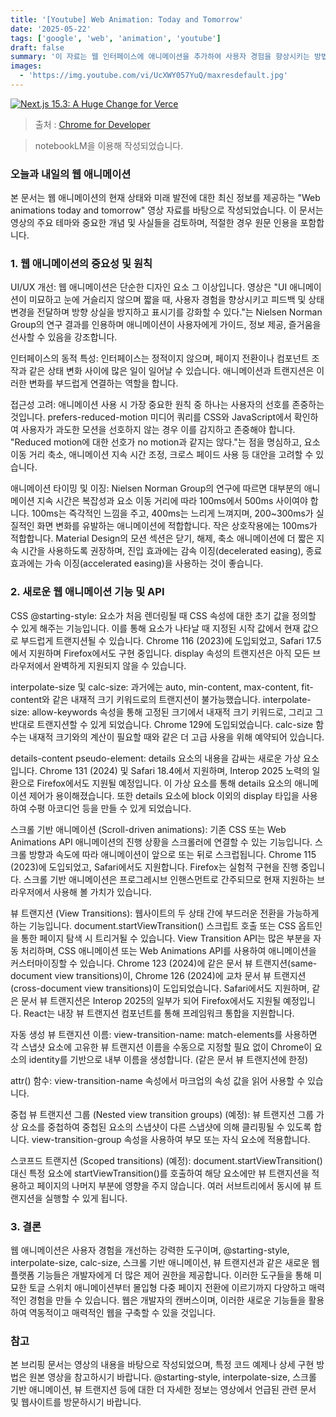 ```yaml
---
title: '[Youtube] Web Animation: Today and Tomorrow'
date: '2025-05-22'
tags: ['google', 'web', 'animation', 'youtube']
draft: false
summary: '이 자료는 웹 인터페이스에 애니메이션을 추가하여 사용자 경험을 향상시키는 방법을 소개합니다. 발표자는 CSS @starting-style, intrinsic 사이즈로 전환하는 방법, 스크롤 기반 애니메이션, 그리고 뷰 전환과 같은 기술을 통해 사용자를 안내하고 즐겁게 하는 섬세하고 지원적인 애니메이션을 구현할 수 있다고 설명합니다. 그는 이러한 기능들이 최신 웹 브라우저에서 지원되기 시작했으며, 앞으로도 계속 발전하여 개발자들에게 더 많은 제어 권한을 제공할 것이라고 강조합니다. 궁극적으로 이 자료는 개발자들이 웹 애니메이션을 효과적으로 활용하여 더욱 동적이고 매력적인 웹 경험을 만들도록 장려합니다.'
images:
  - 'https://img.youtube.com/vi/UcXWY057YuQ/maxresdefault.jpg'
---
```


[![Next.js 15.3: A Huge Change for Verce](https://img.youtube.com/vi/UcXWY057YuQ/maxresdefault.jpg)](https://www.youtube.com/watch?v=UcXWY057YuQ)

> 출처 : [Chrome for Developer](https://www.youtube.com/@ChromeDevs)

> notebookLM을 이용해 작성되었습니다.

### 오늘과 내일의 웹 애니메이션

본 문서는 웹 애니메이션의 현재 상태와 미래 발전에 대한 최신 정보를 제공하는 "Web animations today and tomorrow" 영상 자료를 바탕으로 작성되었습니다. 이 문서는 영상의 주요 테마와 중요한 개념 및 사실들을 검토하며, 적절한 경우 원문 인용을 포함합니다.

### 1. 웹 애니메이션의 중요성 및 원칙

UI/UX 개선: 웹 애니메이션은 단순한 디자인 요소 그 이상입니다. 영상은 "UI 애니메이션이 미묘하고 눈에 거슬리지 않으며 짧을 때, 사용자 경험을 향상시키고 피드백 및 상태 변경을 전달하며 방향 상실을 방지하고 표시기를 강화할 수 있다."는 Nielsen Norman Group의 연구 결과를 인용하며 애니메이션이 사용자에게 가이드, 정보 제공, 즐거움을 선사할 수 있음을 강조합니다.

인터페이스의 동적 특성: 인터페이스는 정적이지 않으며, 페이지 전환이나 컴포넌트 조작과 같은 상태 변화 사이에 많은 일이 일어날 수 있습니다. 애니메이션과 트랜지션은 이러한 변화를 부드럽게 연결하는 역할을 합니다.

접근성 고려: 애니메이션 사용 시 가장 중요한 원칙 중 하나는 사용자의 선호를 존중하는 것입니다. prefers-reduced-motion 미디어 쿼리를 CSS와 JavaScript에서 확인하여 사용자가 과도한 모션을 선호하지 않는 경우 이를 감지하고 존중해야 합니다. "Reduced motion에 대한 선호가 no motion과 같지는 않다."는 점을 명심하고, 요소 이동 거리 축소, 애니메이션 지속 시간 조정, 크로스 페이드 사용 등 대안을 고려할 수 있습니다.

애니메이션 타이밍 및 이징: Nielsen Norman Group의 연구에 따르면 대부분의 애니메이션 지속 시간은 복잡성과 요소 이동 거리에 따라 100ms에서 500ms 사이여야 합니다. 100ms는 즉각적인 느낌을 주고, 400ms는 느리게 느껴지며, 200~300ms가 실질적인 화면 변화를 유발하는 애니메이션에 적합합니다. 작은 상호작용에는 100ms가 적합합니다. Material Design의 모션 섹션은 닫기, 해제, 축소 애니메이션에 더 짧은 지속 시간을 사용하도록 권장하며, 진입 효과에는 감속 이징(decelerated easing), 종료 효과에는 가속 이징(accelerated easing)을 사용하는 것이 좋습니다.

### 2. 새로운 웹 애니메이션 기능 및 API

CSS @starting-style: 요소가 처음 렌더링될 때 CSS 속성에 대한 초기 값을 정의할 수 있게 해주는 기능입니다. 이를 통해 요소가 나타날 때 지정된 시작 값에서 현재 값으로 부드럽게 트랜지션될 수 있습니다. Chrome 116 (2023)에 도입되었고, Safari 17.5에서 지원하며 Firefox에서도 구현 중입니다. display 속성의 트랜지션은 아직 모든 브라우저에서 완벽하게 지원되지 않을 수 있습니다.

interpolate-size 및 calc-size: 과거에는 auto, min-content, max-content, fit-content와 같은 내재적 크기 키워드로의 트랜지션이 불가능했습니다. interpolate-size: allow-keywords 속성을 통해 고정된 크기에서 내재적 크기 키워드로, 그리고 그 반대로 트랜지션할 수 있게 되었습니다. Chrome 129에 도입되었습니다. calc-size 함수는 내재적 크기와의 계산이 필요할 때와 같은 더 고급 사용을 위해 예약되어 있습니다.

details-content pseudo-element: details 요소의 내용을 감싸는 새로운 가상 요소입니다. Chrome 131 (2024) 및 Safari 18.4에서 지원하며, Interop 2025 노력의 일환으로 Firefox에서도 지원될 예정입니다. 이 가상 요소를 통해 details 요소의 애니메이션 제어가 용이해졌습니다. 또한 details 요소에 block 이외의 display 타입을 사용하여 수평 아코디언 등을 만들 수 있게 되었습니다.

스크롤 기반 애니메이션 (Scroll-driven animations): 기존 CSS 또는 Web Animations API 애니메이션의 진행 상황을 스크롤러에 연결할 수 있는 기능입니다. 스크롤 방향과 속도에 따라 애니메이션이 앞으로 또는 뒤로 스크럽됩니다. Chrome 115 (2023)에 도입되었고, Safari에서도 지원합니다. Firefox는 실험적 구현을 진행 중입니다. 스크롤 기반 애니메이션은 프로그레시브 인핸스먼트로 간주되므로 현재 지원하는 브라우저에서 사용해 볼 가치가 있습니다.

뷰 트랜지션 (View Transitions): 웹사이트의 두 상태 간에 부드러운 전환을 가능하게 하는 기능입니다. document.startViewTransition() 스크립트 호출 또는 CSS 옵트인을 통한 페이지 탐색 시 트리거될 수 있습니다. View Transition API는 많은 부분을 자동 처리하며, CSS 애니메이션 또는 Web Animations API를 사용하여 애니메이션을 커스터마이징할 수 있습니다. Chrome 123 (2024)에 같은 문서 뷰 트랜지션(same-document view transitions)이, Chrome 126 (2024)에 교차 문서 뷰 트랜지션(cross-document view transitions)이 도입되었습니다. Safari에서도 지원하며, 같은 문서 뷰 트랜지션은 Interop 2025의 일부가 되어 Firefox에서도 지원될 예정입니다. React는 내장 뷰 트랜지션 컴포넌트를 통해 프레임워크 통합을 지원합니다.

자동 생성 뷰 트랜지션 이름: view-transition-name: match-elements를 사용하면 각 스냅샷 요소에 고유한 뷰 트랜지션 이름을 수동으로 지정할 필요 없이 Chrome이 요소의 identity를 기반으로 내부 이름을 생성합니다. (같은 문서 뷰 트랜지션에 한정)

attr() 함수: view-transition-name 속성에서 마크업의 속성 값을 읽어 사용할 수 있습니다.

중첩 뷰 트랜지션 그룹 (Nested view transition groups) (예정): 뷰 트랜지션 그룹 가상 요소를 중첩하여 중첩된 요소의 스냅샷이 다른 스냅샷에 의해 클리핑될 수 있도록 합니다. view-transition-group 속성을 사용하여 부모 또는 자식 요소에 적용합니다.

스코프드 트랜지션 (Scoped transitions) (예정): document.startViewTransition() 대신 특정 요소에 startViewTransition()를 호출하여 해당 요소에만 뷰 트랜지션을 적용하고 페이지의 나머지 부분에 영향을 주지 않습니다. 여러 서브트리에서 동시에 뷰 트랜지션을 실행할 수 있게 됩니다.

### 3. 결론

웹 애니메이션은 사용자 경험을 개선하는 강력한 도구이며, @starting-style, interpolate-size, calc-size, 스크롤 기반 애니메이션, 뷰 트랜지션과 같은 새로운 웹 플랫폼 기능들은 개발자에게 더 많은 제어 권한을 제공합니다. 이러한 도구들을 통해 미묘한 토글 스위치 애니메이션부터 몰입형 다중 페이지 전환에 이르기까지 다양하고 매력적인 경험을 만들 수 있습니다. 웹은 개발자의 캔버스이며, 이러한 새로운 기능들을 활용하여 역동적이고 매력적인 웹을 구축할 수 있을 것입니다.

### 참고

본 브리핑 문서는 영상의 내용을 바탕으로 작성되었으며, 특정 코드 예제나 상세 구현 방법은 원본 영상을 참고하시기 바랍니다. @starting-style, interpolate-size, 스크롤 기반 애니메이션, 뷰 트랜지션 등에 대한 더 자세한 정보는 영상에서 언급된 관련 문서 및 웹사이트를 방문하시기 바랍니다.
